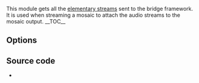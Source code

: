 {{Mosaic framework}}
{{Module|name=bridge-in|type=Stream output|first_version=0.8.2|description=Get [[elementary stream]]s from the bridge framework|sc=bridge-in}}

This module gets all the [[elementary stream]]s sent to the bridge framework. It is used when streaming a mosaic to attach the audio streams to the mosaic output.
__TOC__
{{Clear}}

== Options ==
{{Option
|name=sout-bridge-in-delay
|value=integer
|default=0
|description=Pictures coming from the picture video outputs will be delayed according to this value (in milliseconds, should be &ge; 100 ms). For high values, you will need to raise caching values.
}}
{{Option
|name=sout-bridge-in-id-offset
|value=integer
|default=8192
|description=Offset to add to the stream IDs specified in bridge-out to obtain the stream IDs bridge-in will register.
}}
{{Option
|name=sout-bridge-in-name
|value=string
|default="default"
|description=Name of this bridge-in instance. If you do not need more than one bridge-in at a time, you can discard this option.
}}
{{Option
|name=sout-bridge-in-placeholder
|value=boolean
|default=disabled
|description=If set to true, the bridge will discard all input elementary streams except if it doesn't receive data from another bridge-in. This can be used to configure a placeholder stream when the real source breaks. Source and placeholder streams should have the same format.
}}
{{Option
|name=sout-bridge-in-placeholder-delay
|value=integer
|default=200
|description=Delay (in ms) before the placeholder kicks in.
}}
{{Option
|name=sout-bridge-in-placeholder-switch-on-iframe
|value=boolean
|default=enabled
|description=If enabled, switching between the placeholder and the normal stream will only occur on [[I-frame]]s. This will remove artifacts on stream switching at the expense of a slightly longer delay, depending on the frequency of I-frames in the streams.
}}

== Source code ==
* {{VLCSourceFile|modules/stream_out/bridge.c}}

{{Documentation footer}}